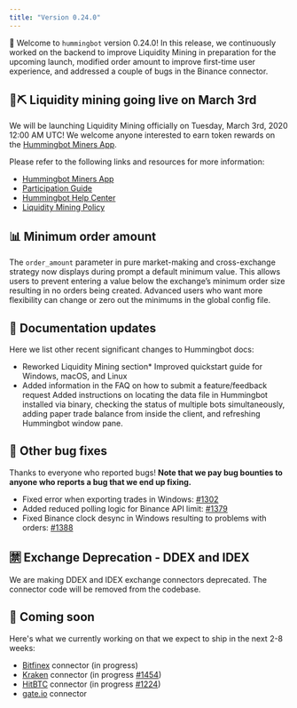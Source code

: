 ```yaml
---
title: "Version 0.24.0"
---
```


🚀 Welcome to `hummingbot` version 0.24.0! In this release, we continuously worked on the backend to improve Liquidity Mining in preparation for the upcoming launch, modified order amount to improve first-time user experience, and addressed a couple of bugs in the Binance connector.

## 🌊⛏ Liquidity mining going live on March 3rd

We will be launching Liquidity Mining officially on Tuesday, March 3rd, 2020 12:00 AM UTC! We welcome anyone interested to earn token rewards on the [Hummingbot Miners App](https://miners.hummingbot.io).

Please refer to the following links and resources for more information:

- [Hummingbot Miners App](https://miners.hummingbot.io)
- [Participation Guide](https://docs.hummingbot.io/miner/liquidity-mining/overview/)
- [Hummingbot Help Center](https://hummingbot.zendesk.com/hc/en-us)
- [Liquidity Mining Policy](https://hummingbot.io/liquidity-mining-policy/)

## 📊 Minimum order amount

The `order_amount` parameter in pure market-making and cross-exchange strategy now displays during prompt a default minimum value. This allows users to prevent entering a value below the exchange’s minimum order size resulting in no orders being created. Advanced users who want more flexibility can change or zero out the minimums in the global config file.

## 📓 Documentation updates

Here we list other recent significant changes to Hummingbot docs:

- Reworked Liquidity Mining section\* Improved quickstart guide for Windows, macOS, and Linux
- Added information in the FAQ on how to submit a feature/feedback request
  Added instructions on locating the data file in Hummingbot installed via binary, checking the status of multiple bots simultaneously, adding paper trade balance from inside the client, and refreshing Hummingbot window pane.

## 🐞 Other bug fixes

Thanks to everyone who reported bugs! **Note that we pay bug bounties to anyone who reports a bug that we end up fixing.**

- Fixed error when exporting trades in Windows: [#1302](https://github.com/CoinAlpha/hummingbot/issues/1302)
- Added reduced polling logic for Binance API limit: [#1379](https://github.com/CoinAlpha/hummingbot/issues/1379)
- Fixed Binance clock desync in Windows resulting to problems with orders: [#1388](https://github.com/CoinAlpha/hummingbot/issues/1388)

## 🈲 Exchange Deprecation - DDEX and IDEX

We are making DDEX and IDEX exchange connectors deprecated. The connector code will be removed from the codebase.

## 🚀 Coming soon

Here's what we currently working on that we expect to ship in the next 2-8 weeks:

- [Bitfinex](https://www.bitfinex.com/) connector (in progress)
- [Kraken](https://www.kraken.com/) connector (in progress [#1454](https://github.com/CoinAlpha/hummingbot/pull/1454))
- [HitBTC](https://hitbtc.com/) connector (in progress [#1224](https://github.com/CoinAlpha/hummingbot/pull/1224))
- [gate.io](https://gate.io) connector
